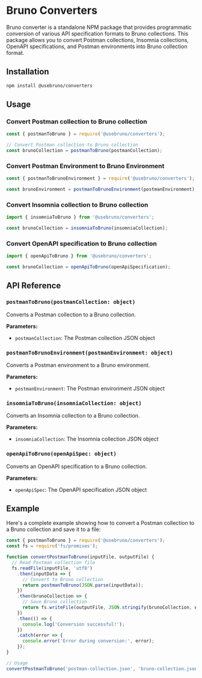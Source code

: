 
# Bruno Converters

Bruno converter is a standalone NPM package that provides programmatic conversion of various API specification formats to Bruno collections. This package allows you to convert Postman collections, Insomnia collections, OpenAPI specifications, and Postman environments into Bruno collection format.

## Installation

```bash
npm install @usebruno/converters
```

## Usage

### Convert Postman collection to Bruno collection

```javascript
const { postmanToBruno } = require('@usebruno/converters');

// Convert Postman collection to Bruno collection
const brunoCollection = postmanToBruno(postmanCollection);
```

### Convert Postman Environment to Bruno Environment

```javascript
const { postmanToBrunoEnvironment } = require('@usebruno/converters');

const brunoEnvironment = postmanToBrunoEnvironment(postmanEnvironment);
```

### Convert Insomnia collection to Bruno collection

```javascript
import { insomniaToBruno } from '@usebruno/converters';

const brunoCollection = insomniaToBruno(insomniaCollection);
```

### Convert OpenAPI specification to Bruno collection

```javascript
import { openApiToBruno } from '@usebruno/converters';

const brunoCollection = openApiToBruno(openApiSpecification);
```

## API Reference

### `postmanToBruno(postmanCollection: object)`

Converts a Postman collection to a Bruno collection.

**Parameters:**
- `postmanCollection`: The Postman collection JSON object


### `postmanToBrunoEnvironment(postmanEnvironment: object)`

Converts a Postman environment to a Bruno environment.

**Parameters:**
- `postmanEnvironment`: The Postman environment JSON object


### `insomniaToBruno(insomniaCollection: object)`

Converts an Insomnia collection to a Bruno collection.

**Parameters:**
- `insomniaCollection`: The Insomnia collection JSON object


### `openApiToBruno(openApiSpec: object)`

Converts an OpenAPI specification to a Bruno collection.

**Parameters:**
- `openApiSpec`: The OpenAPI specification JSON object


## Example

Here's a complete example showing how to convert a Postman collection to a Bruno collection and save it to a file:

```javascript
const { postmanToBruno } = require('@usebruno/converters');
const fs = require('fs/promises');

function convertPostmanToBruno(inputFile, outputFile) {
  // Read Postman collection file
  fs.readFile(inputFile, 'utf8')
    .then(inputData => {
      // Convert to Bruno collection
      return postmanToBruno(JSON.parse(inputData));
    })
    .then(brunoCollection => {
      // Save Bruno collection
      return fs.writeFile(outputFile, JSON.stringify(brunoCollection, null, 2));
    })
    .then(() => {
      console.log('Conversion successful!');
    })
    .catch(error => {
      console.error('Error during conversion:', error);
    });
}

// Usage
convertPostmanToBruno('postman-collection.json', 'bruno-collection.json');
```
 